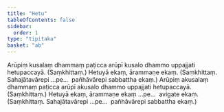 ```yaml
---
title: "Hetu"
tableOfContents: false
sidebar:
  order: 1
type: "tipitaka"
basket: "ab"
---
```



<DynamicBreadcrumb />

<Division number="34">

<Paragraph number="1534">
Arūpiṃ kusalaṃ dhammaṃ paṭicca arūpī kusalo dhammo uppajjati hetupaccayā. (Saṃkhittaṃ.)
</Paragraph>

</Division>
<Division number="35">

<Paragraph number="1535">
Hetuyā ekaṃ, ārammaṇe ekaṃ. (Saṃkhittaṃ. Sahajātavārepi …pe…  pañhāvārepi sabbattha ekaṃ.)
</Paragraph>

</Division>
<Division number="36">

<Paragraph number="1536">
Arūpiṃ akusalaṃ dhammaṃ paṭicca arūpī akusalo dhammo uppajjati hetupaccayā. (Saṃkhittaṃ.)
</Paragraph>

</Division>
<Division number="37">

<Paragraph number="1537">
Hetuyā ekaṃ, ārammaṇe ekaṃ …pe…  avigate ekaṃ. (Saṃkhittaṃ. Sahajātavārepi …pe…  pañhāvārepi sabbattha ekaṃ.)
</Paragraph>
</Division>